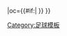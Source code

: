 {{fb team |t=-{zh-hans:靴尔福特;zh-hk:赫里福特聯}- |tan=靴尔福特联足球俱乐部 |tc=ENG |abb={{#if:{{{abb|}}}|HER{{0}}}} |oc={{#if:{{{oc|}}}|{{{oc}}} }} }}<!--
--><noinclude>[[Category:足球模板]]</noinclude>